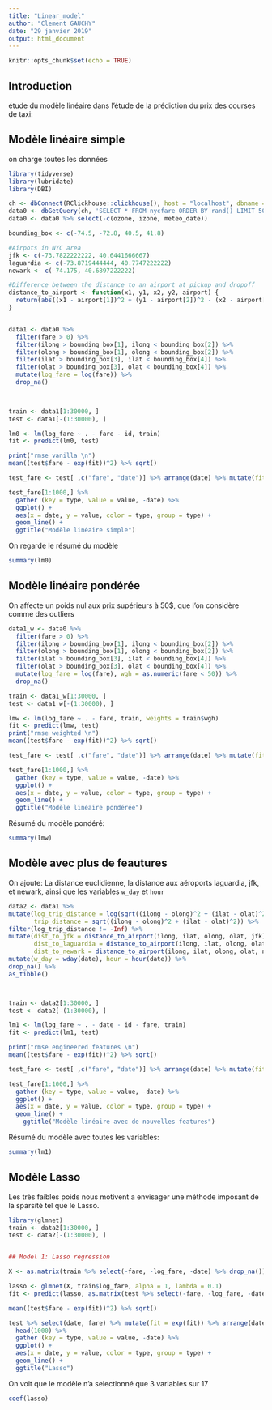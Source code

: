 ```yaml
---
title: "Linear_model"
author: "Clement GAUCHY"
date: "29 janvier 2019"
output: html_document
---
```


```r
knitr::opts_chunk$set(echo = TRUE)
```

## Introduction

étude du modèle linéaire dans l'étude de la prédiction du prix des courses de taxi:

## Modèle linéaire simple

on charge toutes les données 

```r
library(tidyverse)
library(lubridate)
library(DBI)

ch <- dbConnect(RClickhouse::clickhouse(), host = "localhost", dbname = "nyctf")
data0 <- dbGetQuery(ch, 'SELECT * FROM nycfare ORDER BY rand() LIMIT 50000')
data0 <- data0 %>% select(-c(ozone, izone, meteo_date))

bounding_box <- c(-74.5, -72.8, 40.5, 41.8)

#Airpots in NYC area
jfk <- c(-73.7822222222, 40.6441666667)
laguardia <- c(-73.8719444444, 40.7747222222)
newark <- c(-74.175, 40.6897222222)  

#Difference between the distance to an airport at pickup and dropoff
distance_to_airport <- function(x1, y1, x2, y2, airport) {
  return(abs((x1 - airport[1])^2 + (y1 - airport[2])^2 - (x2 - airport[1])^2 - (y2 - airport[2])^2))
}


data1 <- data0 %>% 
  filter(fare > 0) %>%
  filter(ilong > bounding_box[1], ilong < bounding_box[2]) %>%
  filter(olong > bounding_box[1], olong < bounding_box[2]) %>%
  filter(ilat > bounding_box[3], ilat < bounding_box[4]) %>%
  filter(olat > bounding_box[3], olat < bounding_box[4]) %>%
  mutate(log_fare = log(fare)) %>%
  drop_na() 


  
train <- data1[1:30000, ]
test <- data1[-(1:30000), ]

lm0 <- lm(log_fare ~ . - fare - id, train)
fit <- predict(lm0, test)

print("rmse vanilla \n")
mean((test$fare - exp(fit))^2) %>% sqrt()

test_fare <- test[ ,c("fare", "date")] %>% arrange(date) %>% mutate(fit = exp(fit))

test_fare[1:1000,] %>%
  gather (key = type, value = value, -date) %>%
  ggplot() +
  aes(x = date, y = value, color = type, group = type) + 
  geom_line() +
  ggtitle("Modèle linéaire simple")
```

On regarde le résumé du modèle

```r
summary(lm0)
```


## Modèle linéaire pondérée

On affecte un poids nul aux prix supérieurs à 50$, que l'on considère comme des outliers

```r
data1_w <- data0 %>% 
  filter(fare > 0) %>%
  filter(ilong > bounding_box[1], ilong < bounding_box[2]) %>%
  filter(olong > bounding_box[1], olong < bounding_box[2]) %>%
  filter(ilat > bounding_box[3], ilat < bounding_box[4]) %>%
  filter(olat > bounding_box[3], olat < bounding_box[4]) %>%
  mutate(log_fare = log(fare), wgh = as.numeric(fare < 50)) %>%
  drop_na() 

train <- data1_w[1:30000, ]
test <- data1_w[-(1:30000), ]

lmw <- lm(log_fare ~ . - fare, train, weights = train$wgh)
fit <- predict(lmw, test)
print("rmse weighted \n")
mean((test$fare - exp(fit))^2) %>% sqrt()

test_fare <- test[ ,c("fare", "date")] %>% arrange(date) %>% mutate(fit = exp(fit))

test_fare[1:1000,] %>%
  gather (key = type, value = value, -date) %>%
  ggplot() +
  aes(x = date, y = value, color = type, group = type) + 
  geom_line() +
  ggtitle("Modèle linéaire pondérée")
```

Résumé du modèle pondéré:

```r
summary(lmw)
```

## Modèle avec plus de feautures
On ajoute: La distance euclidienne, la distance aux aéroports laguardia, jfk, et newark, ainsi que les variables `w_day` et `hour`

```r
data2 <- data1 %>% 
mutate(log_trip_distance = log(sqrt((ilong - olong)^2 + (ilat - olat)^2)),
       trip_distance = sqrt((ilong - olong)^2 + (ilat - olat)^2)) %>% 
filter(log_trip_distance != -Inf) %>%
mutate(dist_to_jfk = distance_to_airport(ilong, ilat, olong, olat, jfk),
       dist_to_laguardia = distance_to_airport(ilong, ilat, olong, olat, laguardia),
       dist_to_newark = distance_to_airport(ilong, ilat, olong, olat, newark)) %>%
mutate(w_day = wday(date), hour = hour(date)) %>%
drop_na() %>%
as_tibble()



train <- data2[1:30000, ]
test <- data2[-(1:30000), ]

lm1 <- lm(log_fare ~ . - date - id - fare, train)
fit <- predict(lm1, test)

print("rmse engineered features \n")
mean((test$fare - exp(fit))^2) %>% sqrt()

test_fare <- test[ ,c("fare", "date")] %>% arrange(date) %>% mutate(fit = exp(fit))

test_fare[1:1000,] %>%
  gather (key = type, value = value, -date) %>%
  ggplot() +
  aes(x = date, y = value, color = type, group = type) + 
  geom_line() +
    ggtitle("Modèle linéaire avec de nouvelles features")
```

Résumé du modèle avec toutes les variables:

```r
summary(lm1)
```


## Modèle Lasso 

Les très faibles poids nous motivent a envisager une méthode imposant de la sparsité tel que le Lasso.

```r
library(glmnet)
train <- data2[1:30000, ]
test <- data2[-(1:30000), ]


## Model 1: Lasso regression

X <- as.matrix(train %>% select(-fare, -log_fare, -date) %>% drop_na())

lasso <- glmnet(X, train$log_fare, alpha = 1, lambda = 0.1) 
fit <- predict(lasso, as.matrix(test %>% select(-fare, -log_fare, -date))) 

mean((test$fare - exp(fit))^2) %>% sqrt()

test %>% select(date, fare) %>% mutate(fit = exp(fit)) %>% arrange(date) %>%
  head(1000) %>%
  gather (key = type, value = value, -date) %>%
  ggplot() +
  aes(x = date, y = value, color = type, group = type) + 
  geom_line() +
  ggtitle("Lasso")
```


On voit que le modèle n'a selectionné que 3 variables sur 17

```r
coef(lasso)
```




